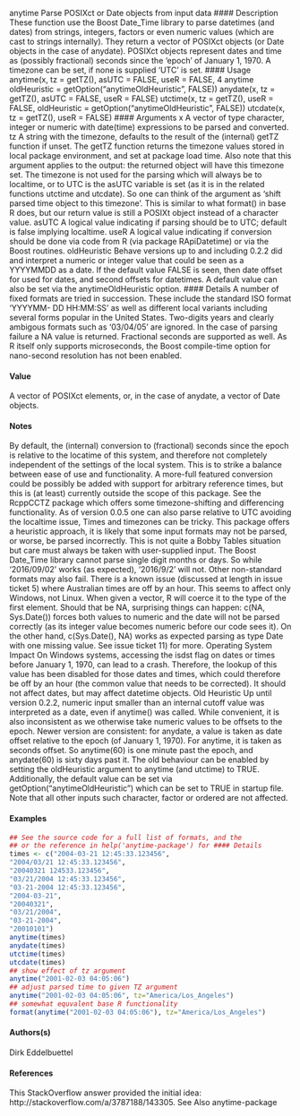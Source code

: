 
anytime Parse POSIXct or Date objects from input data
#### Description
These function use the Boost Date_Time library to parse datetimes (and dates) from strings, integers, factors or even numeric values (which are cast to strings internally). They return a vector of
POSIXct objects (or Date objects in the case of anydate). POSIXct objects represent dates and time as (possibly fractional) seconds since the ‘epoch’ of January 1, 1970. A timezone can be set,
if none is supplied ‘UTC’ is set.
#### Usage
anytime(x, tz = getTZ(), asUTC = FALSE, useR = FALSE,
4 anytime
oldHeuristic = getOption("anytimeOldHeuristic", FALSE))
anydate(x, tz = getTZ(), asUTC = FALSE, useR = FALSE)
utctime(x, tz = getTZ(), useR = FALSE,
oldHeuristic = getOption("anytimeOldHeuristic", FALSE))
utcdate(x, tz = getTZ(), useR = FALSE)
#### Arguments
x A vector of type character, integer or numeric with date(time) expressions to be
parsed and converted.
tz A string with the timezone, defaults to the result of the (internal) getTZ function
if unset. The getTZ function returns the timezone values stored in local package environment, and set at package load time. Also note that this argument applies
to the output: the returned object will have this timezone set. The timezone is not used for the parsing which will always be to localtime, or to UTC is the
asUTC variable is set (as it is in the related functions utctime and utcdate).
So one can think of the argument as ‘shift parsed time object to this timezone’.
This is similar to what format() in base R does, but our return value is still a
POSIXt object instead of a character value.
asUTC A logical value indicating if parsing should be to UTC; default is false implying
localtime.
useR A logical value indicating if conversion should be done via code from R (via package RApiDatetime) or via the Boost routines.
oldHeuristic Behave versions up to and including 0.2.2 did and interpret a numeric or integer value that could be seen as a YYYYMMDD as a date. If the default value FALSE
is seen, then date offset for used for dates, and second offsets for datetimes. A default value can also be set via the anytimeOldHeuristic option.
#### Details
A number of fixed formats are tried in succession. These include the standard ISO format ‘YYYYMM-
DD HH:MM:SS’ as well as different local variants including several forms popular in the United States. Two-digits years and clearly ambigous formats such as ‘03/04/05’ are ignored. In
the case of parsing failure a NA value is returned.
Fractional seconds are supported as well. As R itself only supports microseconds, the Boost compile-time option for nano-second resolution has not been enabled.

#### Value
A vector of POSIXct elements, or, in the case of anydate, a vector of Date objects.

#### Notes
By default, the (internal) conversion to (fractional) seconds since the epoch is relative to the locatime
of this system, and therefore not completely independent of the settings of the local system. This is
to strike a balance between ease of use and functionality. A more-full featured conversion could be
possibly be added with support for arbitrary reference times, but this is (at least) currently outside
the scope of this package. See the RcppCCTZ package which offers some timezone-shifting and
differencing functionality. As of version 0.0.5 one can also parse relative to UTC avoiding the
localtime issue,
Times and timezones can be tricky. This package offers a heuristic approach, it is likely that some
input formats may not be parsed, or worse, be parsed incorrectly. This is not quite a Bobby Tables
situation but care must always be taken with user-supplied input.
The Boost Date_Time library cannot parse single digit months or days. So while ‘2016/09/02’
works (as expected), ‘2016/9/2’ will not. Other non-standard formats may also fail.
There is a known issue (discussed at length in issue ticket 5) where Australian times are off by an
hour. This seems to affect only Windows, not Linux.
When given a vector, R will coerce it to the type of the first element. Should that be NA, surprising
things can happen: c(NA, Sys.Date()) forces both values to numeric and the date will not be
parsed correctly (as its integer value becomes numeric before our code sees it). On the other hand,
c(Sys.Date(), NA) works as expected parsing as type Date with one missing value. See issue
ticket 11) for more.
Operating System Impact
On Windows systems, accessing the isdst flag on dates or times before January 1, 1970, can lead
to a crash. Therefore, the lookup of this value has been disabled for those dates and times, which
could therefore be off by an hour (the common value that needs to be corrected). It should not affect
dates, but may affect datetime objects.
Old Heuristic
Up until version 0.2.2, numeric input smaller than an internal cutoff value was interpreted as a date, even if anytime() was called. While convenient, it is also inconsistent as we otherwise take
numeric values to be offsets to the epoch. Newer version are consistent: for anydate, a value is taken as date offset relative to the epoch (of January 1, 1970). For anytime, it is taken as seconds
offset. So anytime(60) is one minute past the epoch, and anydate(60) is sixty days past it. The old behaviour can be enabled by setting the oldHeuristic argument to anytime (and utctime) to
TRUE. Additionally, the default value can be set via getOption("anytimeOldHeuristic") which can be set to TRUE in startup file. Note that all other inputs such character, factor or ordered are not
affected.


#### Examples
```r
## See the source code for a full list of formats, and the
## or the reference in help('anytime-package') for #### Details
times <- c("2004-03-21 12:45:33.123456",
"2004/03/21 12:45:33.123456",
"20040321 124533.123456",
"03/21/2004 12:45:33.123456",
"03-21-2004 12:45:33.123456",
"2004-03-21",
"20040321",
"03/21/2004",
"03-21-2004",
"20010101")
anytime(times)
anydate(times)
utctime(times)
utcdate(times)
## show effect of tz argument
anytime("2001-02-03 04:05:06")
## adjust parsed time to given TZ argument
anytime("2001-02-03 04:05:06", tz="America/Los_Angeles")
## somewhat equvalent base R functionality
format(anytime("2001-02-03 04:05:06"), tz="America/Los_Angeles")
```

#### Authors(s)
Dirk Eddelbuettel

#### References
This StackOverflow answer provided the initial idea: http://stackoverflow.com/a/3787188/143305.
See Also
anytime-package
